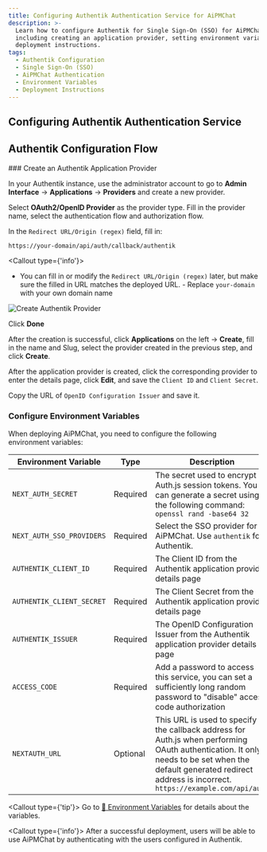 ```yaml
---
title: Configuring Authentik Authentication Service for AiPMChat
description: >-
  Learn how to configure Authentik for Single Sign-On (SSO) for AiPMChat,
  including creating an application provider, setting environment variables, and
  deployment instructions.
tags:
  - Authentik Configuration
  - Single Sign-On (SSO)
  - AiPMChat Authentication
  - Environment Variables
  - Deployment Instructions
---
```


## Configuring Authentik Authentication Service

## Authentik Configuration Flow

<Steps>
  ### Create an Authentik Application Provider

In your Authentik instance, use the administrator account to go to **Admin Interface** -> **Applications** -> **Providers** and create a new provider.

Select **OAuth2/OpenID Provider** as the provider type. Fill in the provider name, select the authentication flow and authorization flow.

In the `Redirect URL/Origin (regex)` field, fill in:

```bash
https://your-domain/api/auth/callback/authentik
```

<Callout type={'info'}>
  - You can fill in or modify the `Redirect URL/Origin (regex)` later, but make sure the filled in
  URL matches the deployed URL. - Replace `your-domain` with your own domain name
</Callout>

<Image
  alt="Create Authentik Provider"
  inStep
  src="https://github.com/aipmhub/aipm-chat/assets/67304509/4244634e-5f68-48d5-aac0-e5f4b06d1c4b"
/>

Click **Done**

After the creation is successful, click **Applications** on the left -> **Create**, fill in the name and Slug, select the provider created in the previous step, and click **Create**.

After the application provider is created, click the corresponding provider to enter the details page, click **Edit**, and save the `Client ID` and `Client Secret`.

Copy the URL of `OpenID Configuration Issuer` and save it.

### Configure Environment Variables

When deploying AiPMChat, you need to configure the following environment variables:

| Environment Variable | Type | Description |
| --- | --- | --- |
| `NEXT_AUTH_SECRET` | Required | The secret used to encrypt Auth.js session tokens. You can generate a secret using the following command: `openssl rand -base64 32` |
| `NEXT_AUTH_SSO_PROVIDERS` | Required | Select the SSO provider for AiPMChat. Use `authentik` for Authentik. |
| `AUTHENTIK_CLIENT_ID` | Required | The Client ID from the Authentik application provider details page |
| `AUTHENTIK_CLIENT_SECRET` | Required | The Client Secret from the Authentik application provider details page |
| `AUTHENTIK_ISSUER` | Required | The OpenID Configuration Issuer from the Authentik application provider details page |
| `ACCESS_CODE` | Required | Add a password to access this service, you can set a sufficiently long random password to "disable" access code authorization |
| `NEXTAUTH_URL` | Optional | This URL is used to specify the callback address for Auth.js when performing OAuth authentication. It only needs to be set when the default generated redirect address is incorrect. `https://example.com/api/auth` |

  <Callout type={'tip'}>
    Go to  [📘 Environment Variables](/docs/self-hosting/environment-variable#Authentik) for details about the variables.

</Callout>
</Steps>

<Callout type={'info'}>
  After a successful deployment, users will be able to use AiPMChat by authenticating with the users
  configured in Authentik.
</Callout>
